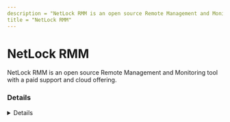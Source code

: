 ```yaml
---
description = "NetLock RMM is an open source Remote Management and Monitoring tool with a paid support and cloud offering."
title = "NetLock RMM"
---
```




# NetLock RMM

NetLock RMM is an open source Remote Management and Monitoring tool with a paid support and cloud offering.

### Details
<Details author={"Tyler Schultz"}
         category={""}
         created={"7/18/2025"}
         website={"https://www.netlockrmm.com/"}
         lastModified={"7/18/2025"}
         privileges={""}
         free={ false }
         verification={ false }
/>

#### Installation Paths
<Card code={ ["NetLock_RMM_Agent_Installer.exe", "NetLock_RMM_Agent_Installer", "/var/0x101_Cyber_Security/*", "/Library/Application Support/0x101_Cyber_Security/*", "/usr/local/bin/0x101_Cyber_Security/Netlock_RMM/*", "/usr/0x101_Cyber_Security/Netlock_RMM/*", "C:\\ProgramData\\0x101 Cyber Security\\NetLock RMM\\Comm Agent\\*", "C:\\Program Files\\0x101 Cyber Security\\NetLock RMM\\UserAgent\\NetLock_RMM_User_Process.exe", "C:\\Program Files\\0x101 Cyber Security\\NetLock RMM\\UserAgent\\NetLock_RMM_User_UAC.exe"] }/>

#### Supported OS
<Badges color="warning" badges={ ["Windows", "Linux", "MacOS"] }/>




### Forensic Artifacts

#### Disk Artifacts
<EuiSpacer size="xl"/>
<DiskArtifacts data={ [{"File": "C:\\temp\\netlock rmm\\installer\\logs\\*", "Description": "Debug and error logs related to installation", "OS": "Windows"}, {"File": "C:\\ProgramData\\0x101 Cyber Security\\NetLock RMM\\Comm Agent\\server_config.json", "Description": "Server Configuration File", "OS": "Windows"}, {"File": "/etc/systemd/system/netlock-rmm-agent-comm.service", "Description": "Netlock RMM Agent comm agent service", "OS": "Linux"}, {"File": "/Library/LaunchDaemons/com.netlock.rmm.agentcomm.plist", "Description": "macOS LaunchDaemon plist File", "OS": "macOS"}, {"File": "/var/log/netlock-rmm-agent-comm.log", "Description": "RMM agent comm log (Non-Windows)", "OS": "Linux"}] }/>








### References
- [https://www.netlockrmm.com](https://www.netlockrmm.com)
- [https://github.com/0x101-Cyber-Security/NetLock-RMM](https://github.com/0x101-Cyber-Security/NetLock-RMM)

### Acknowledgements
- Tyler Schultz (@shockwave_ts)

